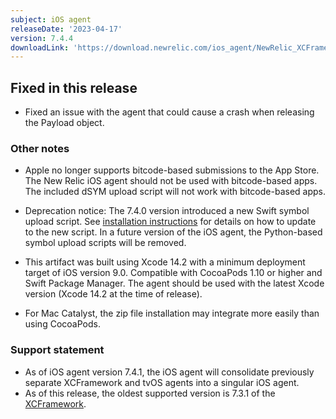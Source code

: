 ```yaml
---
subject: iOS agent
releaseDate: '2023-04-17'
version: 7.4.4
downloadLink: 'https://download.newrelic.com/ios_agent/NewRelic_XCFramework_Agent_7.4.4.zip'
---
```


## Fixed in this release

* Fixed an issue with the agent that could cause a crash when releasing the Payload object.

### Other notes
* Apple no longer supports bitcode-based submissions to the App Store. The New Relic iOS agent should not be used with bitcode-based apps. The included dSYM upload script will not work with bitcode-based apps.

* Deprecation notice: The 7.4.0 version introduced a new Swift symbol upload script. See [installation instructions](/docs/mobile-monitoring/new-relic-mobile-ios/installation/spm-installation#configure-using-swift-package-manager) for details on how to update to the new script. In a future version of the iOS agent, the Python-based symbol upload scripts will be removed.
* This artifact was built using Xcode 14.2 with a minimum deployment target of iOS version 9.0. Compatible with CocoaPods 1.10 or higher and Swift Package Manager. The agent should be used with the latest Xcode version (Xcode 14.2 at the time of release).
* For Mac Catalyst, the zip file installation may integrate more easily than using CocoaPods.

### Support statement

* As of iOS agent version 7.4.1, the iOS agent will consolidate previously separate XCFramework and tvOS agents into a singular iOS agent. 
* As of this release, the oldest supported version is 7.3.1 of the [XCFramework](/docs/release-notes/mobile-release-notes/xcframework-release-notes/xcframework-agent-730).

